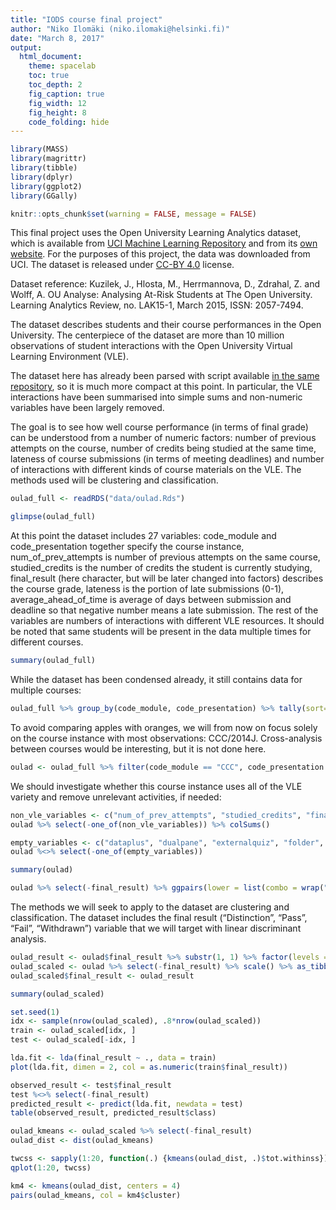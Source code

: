 ```yaml
---
title: "IODS course final project"
author: "Niko Ilomäki (niko.ilomaki@helsinki.fi)"
date: "March 8, 2017"
output:
  html_document:
    theme: spacelab
    toc: true
    toc_depth: 2
    fig_caption: true
    fig_width: 12
    fig_height: 8
    code_folding: hide
---
```


```r
library(MASS)
library(magrittr)
library(tibble)
library(dplyr)
library(ggplot2)
library(GGally)

knitr::opts_chunk$set(warning = FALSE, message = FALSE)
```

This final project uses the Open University Learning Analytics dataset, which is available from [UCI Machine Learning Repository](https://archive.ics.uci.edu/ml/datasets/Open+University+Learning+Analytics+dataset) and from its [own website](https://analyse.kmi.open.ac.uk/open_dataset). For the purposes of this project, the data was downloaded from UCI. The dataset is released under [CC-BY 4.0](https://creativecommons.org/licenses/by/4.0/) license.

Dataset reference: Kuzilek, J., Hlosta, M., Herrmannova, D., Zdrahal, Z. and Wolff, A. OU Analyse: Analysing At-Risk Students at The Open University. Learning Analytics Review, no. LAK15-1, March 2015, ISSN: 2057-7494.

The dataset describes students and their course performances in the Open University. The centerpiece of the dataset are more than 10 million observations of student interactions with the Open University Virtual Learning Environment (VLE).

The dataset here has already been parsed with script available [in the same repository](https://github.com/NVI/IODS-final/blob/master/data/preprocess_data.R), so it is much more compact at this point. In particular, the VLE interactions have been summarised into simple sums and non-numeric variables have been largely removed.

The goal is to see how well course performance (in terms of final grade) can be understood from a number of numeric factors: number of previous attempts on the course, number of credits being studied at the same time, lateness of course submissions (in terms of meeting deadlines) and number of interactions with different kinds of course materials on the VLE. The methods used will be clustering and classification.

```r
oulad_full <- readRDS("data/oulad.Rds")
```

```r
glimpse(oulad_full)
```

At this point the dataset includes 27 variables: code_module and code_presentation together specify the course instance, num_of_prev_attempts is number of previous attempts on the same course, studied_credits is the number of credits the student is currently studying, final_result (here character, but will be later changed into factors) describes the course grade, lateness is the portion of late submissions (0-1), average_ahead_of_time is average of days between submission and deadline so that negative number means a late submission. The rest of the variables are numbers of interactions with different VLE resources. It should be noted that same students will be present in the data multiple times for different courses.

```r
summary(oulad_full)
```

While the dataset has been condensed already, it still contains data for multiple courses:

```r
oulad_full %>% group_by(code_module, code_presentation) %>% tally(sort=TRUE)
```

To avoid comparing apples with oranges, we will from now on focus solely on the course instance with most observations: CCC/2014J. Cross-analysis between courses would be interesting, but it is not done here.

```r
oulad <- oulad_full %>% filter(code_module == "CCC", code_presentation == "2014J") %>% select(-code_module, -code_presentation)
```

We should investigate whether this course instance uses all of the VLE variety and remove unrelevant activities, if needed:

```r
non_vle_variables <- c("num_of_prev_attempts", "studied_credits", "final_result", "lateness", "average_ahead_of_time")
oulad %>% select(-one_of(non_vle_variables)) %>% colSums()
```

```r
empty_variables <- c("dataplus", "dualpane", "externalquiz", "folder", "glossary", "htmlactivity", "ouelluminate", "ouwiki", "questionnaire", "repeatactivity", "sharedsubpage")
oulad %<>% select(-one_of(empty_variables))
```

```r
summary(oulad)
```

```r
oulad %>% select(-final_result) %>% ggpairs(lower = list(combo = wrap("facethist", bins = 25)))
```

The methods we will seek to apply to the dataset are clustering and classification. The dataset includes the final result ("Distinction", "Pass", "Fail", "Withdrawn") variable that we will target with linear discriminant analysis.

```r
oulad_result <- oulad$final_result %>% substr(1, 1) %>% factor(levels = c("D", "P", "F", "W"))
oulad_scaled <- oulad %>% select(-final_result) %>% scale() %>% as_tibble()
oulad_scaled$final_result <- oulad_result
```

```r
summary(oulad_scaled)
```

```r
set.seed(1)
idx <- sample(nrow(oulad_scaled), .8*nrow(oulad_scaled))
train <- oulad_scaled[idx, ]
test <- oulad_scaled[-idx, ]
```

```r
lda.fit <- lda(final_result ~ ., data = train)
plot(lda.fit, dimen = 2, col = as.numeric(train$final_result))
```

```r
observed_result <- test$final_result
test %<>% select(-final_result)
predicted_result <- predict(lda.fit, newdata = test)
table(observed_result, predicted_result$class)
```

```r
oulad_kmeans <- oulad_scaled %>% select(-final_result)
oulad_dist <- dist(oulad_kmeans)
```

```r
twcss <- sapply(1:20, function(.) {kmeans(oulad_dist, .)$tot.withinss})
qplot(1:20, twcss)
```

```r
km4 <- kmeans(oulad_dist, centers = 4)
pairs(oulad_kmeans, col = km4$cluster)
```
